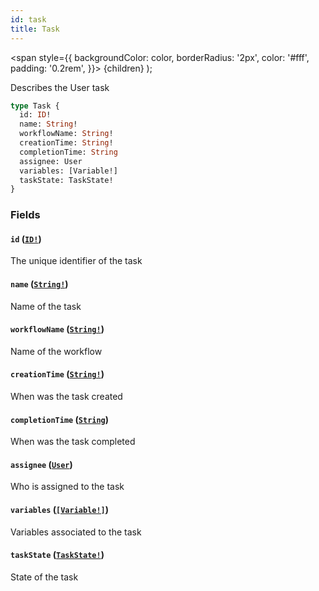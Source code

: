 ```yaml
---
id: task
title: Task
---
```


<span
style={{
      backgroundColor: color,
      borderRadius: '2px',
      color: '#fff',
      padding: '0.2rem',
    }}>
{children}
</span>
);

Describes the User task

```graphql
type Task {
  id: ID!
  name: String!
  workflowName: String!
  creationTime: String!
  completionTime: String
  assignee: User
  variables: [Variable!]
  taskState: TaskState!
}
```

### Fields

#### `id` ([`ID!`](../../../../../../../docs/apis-tools/tasklist-api/scalars/id))

The unique identifier of the task

#### `name` ([`String!`](../../../../../../../docs/apis-tools/tasklist-api/scalars/string.mdx))

Name of the task

#### `workflowName` ([`String!`](../../../../../../../docs/apis-tools/tasklist-api/scalars/string.mdx))

Name of the workflow

#### `creationTime` ([`String!`](../../../../../../../docs/apis-tools/tasklist-api/scalars/string.mdx))

When was the task created

#### `completionTime` ([`String`](../../../../../../../docs/apis-tools/tasklist-api/scalars/string.mdx))

When was the task completed

#### `assignee` ([`User`](../../../../../../../docs/apis-tools/tasklist-api/objects/user.mdx))

Who is assigned to the task

#### `variables` ([`[Variable!]`](../../../../../../../docs/apis-tools/tasklist-api/objects/variable.mdx))

Variables associated to the task

#### `taskState` ([`TaskState!`](../../../../../../../docs/apis-tools/tasklist-api/enums/task-state.mdx))

State of the task
